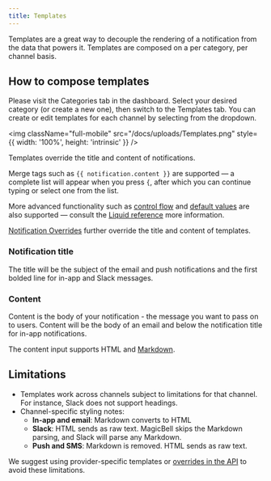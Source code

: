 ```yaml
---
title: Templates
---
```


Templates are a great way to decouple the rendering of a notification from the data that powers it.
Templates are composed on a per category, per channel basis.

## How to compose templates

Please visit the Categories tab in the dashboard. Select your desired category (or create a new one), then switch to the Templates tab.
You can create or edit templates for each channel by selecting from the dropdown.

<img
  className="full-mobile"
  src="/docs/uploads/Templates.png"
  style={{ width: '100%', height: 'intrinsic' }}
/>

Templates override the title and content of notifications.

Merge tags such as `{{ notification.content }}` are supported — a complete list will appear when you press `{`, after which you can continue typing or select one from the list.

More advanced functionality such as [control flow](https://shopify.github.io/liquid/tags/control-flow/) and [default values](https://shopify.github.io/liquid/filters/default/) are also supported — consult the [Liquid reference](https://shopify.github.io/liquid/basics/introduction/) more information.

[Notification Overrides](/docs/overrides) further override the title and content of templates.

### Notification title

The title will be the subject of the email and push notifications and the first bolded line for in-app and Slack messages.

### Content

Content is the body of your notification - the message you want to pass on to users. Content will be the body of an email and below the notification title for in-app notifications.

The content input supports HTML and [Markdown](https://www.markdownguide.org/basic-syntax/).

## Limitations

- Templates work across channels subject to limitations for that channel. For instance, Slack does not support headings.
- Channel-specific styling notes:
  - **In-app and email**: Markdown converts to HTML
  - **Slack**: HTML sends as raw text. MagicBell skips the Markdown parsing, and Slack will parse any Markdown.
  - **Push and SMS**: Markdown is removed. HTML sends as raw text.

We suggest using provider-specific templates or [overrides in the API](/docs/overrides) to avoid these limitations.
